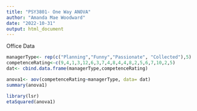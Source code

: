 ```yaml
---
title: "PSY3801- One Way ANOVA"
author: "Amanda Mae Woodward"
date: "2022-10-31"
output: html_document
---
```


Office Data
```r
managerType<- rep(c("Planning","Funny","Passionate", "Collected"),5)
competenceRating<-c(9,4,1,3,12,6,3,7,4,8,4,4,8,2,5,6,7,10,2,5)
dat<- cbind.data.frame(managerType,competenceRating)
```

```r
anova1<- aov(competenceRating~managerType, data= dat)
summary(anova1)
```

```r
library(lsr)
etaSquared(anova1)
```
